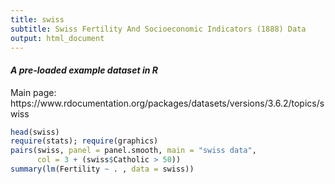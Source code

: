 ```yaml
---
title: swiss
subtitle: Swiss Fertility And Socioeconomic Indicators (1888) Data
output: html_document
---
```


#### *A pre-loaded example dataset in R*
Main page: https://www.rdocumentation.org/packages/datasets/versions/3.6.2/topics/swiss

```r
head(swiss)
require(stats); require(graphics)
pairs(swiss, panel = panel.smooth, main = "swiss data",
      col = 3 + (swiss$Catholic > 50))
summary(lm(Fertility ~ . , data = swiss))
```
